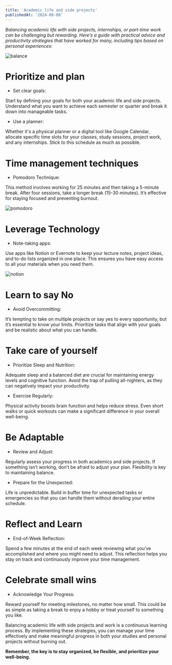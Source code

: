 ```yaml
---
title: 'Academic life and side projects'
publishedAt: '2024-08-08'
---
```


*Balancing academic life with side projects, internships, or part-time work can be challenging but rewarding. 
Here’s a guide with practical advice and productivity strategies that have worked for many, including tips based on personal experiences:*

![balance](https://media.istockphoto.com/id/1347176776/vector/balance-symbol-harmony-sign-stability-icon.jpg?s=612x612&w=0&k=20&c=ZhK941cnPfZtMfOeR4imSy9xKnhXcoRe6EGo3aqDjrA=)

# Prioritize and plan

* Set clear goals:

Start by defining your goals for both your academic life and side projects. 
Understand what you want to achieve each semester or quarter and break it down into manageable tasks.

* Use a planner:

Whether it's a physical planner or a digital tool like Google Calendar, allocate specific time slots for your classes, study sessions, project work, and any internships. 
Stick to this schedule as much as possible.


# Time management techniques

* Pomodoro Technique: 

This method involves working for 25 minutes and then taking a 5-minute break. After four sessions, take a longer break (15-30 minutes). 
It’s effective for staying focused and preventing burnout.

![pomodoro](https://e7.pngegg.com/pngimages/512/186/png-clipart-pomodoro-technique-timer-android-android-food-tomato-thumbnail.png)

# Leverage Technology

* Note-taking apps:

Use apps like Notion or Evernote to keep your lecture notes, project ideas, and to-do lists organized in one place. 
This ensures you have easy access to all your materials when you need them.

![notion](https://upload.wikimedia.org/wikipedia/commons/4/45/Notion_app_logo.png)

# Learn to say No

* Avoid Overcommitting:

It’s tempting to take on multiple projects or say yes to every opportunity, but it’s essential to know your limits. 
Prioritize tasks that align with your goals and be realistic about what you can handle.

# Take care of yourself

* Prioritize Sleep and Nutrition:

Adequate sleep and a balanced diet are crucial for maintaining energy levels and cognitive function. 
Avoid the trap of pulling all-nighters, as they can negatively impact your productivity.

* Exercise Regularly:

Physical activity boosts brain function and helps reduce stress. 
Even short walks or quick workouts can make a significant difference in your overall well-being.

# Be Adaptable

* Review and Adjust:

Regularly assess your progress in both academics and side projects. If something isn’t working, don’t be afraid to adjust your plan. Flexibility is key to maintaining balance.

* Prepare for the Unexpected: 

Life is unpredictable. 
Build in buffer time for unexpected tasks or emergencies so that you can handle them without derailing your entire schedule.

# Reflect and Learn

* End-of-Week Reflection: 

Spend a few minutes at the end of each week reviewing what you’ve accomplished and where you might need to adjust. 
This reflection helps you stay on track and continuously improve your time management.

# Celebrate small wins

* Acknowledge Your Progress: 

Reward yourself for meeting milestones, no matter how small. 
This could be as simple as taking a break to enjoy a hobby or treat yourself to something you like.


Balancing academic life with side projects and work is a continuous learning process. By implementing these strategies, you can manage your time effectively and make meaningful progress in both your studies and personal projects without burning out. 

**Remember, the key is to stay organized, be flexible, and prioritize your well-being.**





